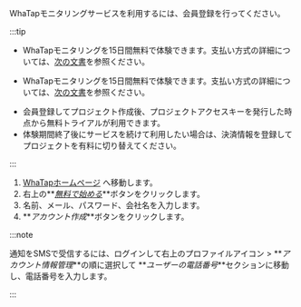 WhaTapモニタリングサービスを利用するには、会員登録を行ってください。

:::tip

<InDoc product='quick-guide'>

-   WhaTapモニタリングを15日間無料で体験できます。支払い方式の詳細については、[次の文書](management/billing)を参照ください。 

</InDoc>
<Xclude product='quick-guide'>

-   WhaTapモニタリングを15日間無料で体験できます。支払い方式の詳細については、[次の文書](../management/billing)を参照ください。 

</Xclude>

-   会員登録してプロジェクト作成後、プロジェクトアクセスキーを発行した時点から無料トライアルが利用できます。
-   体験期間終了後にサービスを続けて利用したい場合は、決済情報を登録してプロジェクトを有料に切り替えてください。

:::

1.  [WhaTapホームページ](http://www.whatap.io/) へ移動します。
2.  右上の**_[無料で始める](https://www.whatap.io/ko/signup/)_**ボタンをクリックします。
3.  名前、メール、パスワード、会社名を入力します。
4.  **_アカウント作成_**ボタンをクリックします。

:::note

通知をSMSで受信するには、ログインして右上のプロファイルアイコン > **_アカウント情報管理_**の順に選択して **_ユーザーの電話番号_**セクションに移動し、電話番号を入力します。

:::
